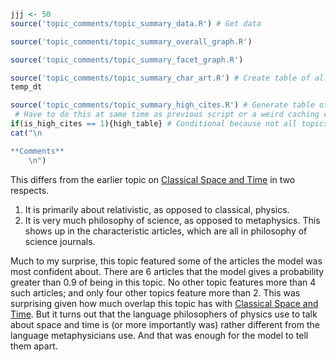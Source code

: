 ```r
jjj <- 50
source('topic_comments/topic_summary_data.R') # Get data
```

```r
source('topic_comments/topic_summary_overall_graph.R')
```

```r
source('topic_comments/topic_summary_facet_graph.R')
```

```r
source('topic_comments/topic_summary_char_art.R') # Create table of all articles in topic
temp_dt
```

```r
source('topic_comments/topic_summary_high_cites.R') # Generate table of highly cited articles. 
 # Have to do this at same time as previous script or a weird caching error occurs.
if(is_high_cites == 1){high_table} # Conditional because not all topics have high cites
cat("\n

**Comments**
	\n")
```

This differs from the earlier topic on [Classical Space and Time](#topic20) in two respects.

1. It is primarily about relativistic, as opposed to classical, physics.
2. It is very much philosophy of science, as opposed to metaphysics. This shows up in the characteristic articles, which are all in philosophy of science journals.

Much to my surprise, this topic featured some of the articles the model was most confident about. There are 6 articles that the model gives a probability greater than 0.9 of being in this topic. No other topic features more than 4 such articles; and only four other topics feature more than 2. This was surprising given how much overlap this topic has with [Classical Space and Time](#topic20). But it turns out that the language philosophers of physics use to talk about space and time is (or more importantly was) rather different from the language metaphysicians use. And that was enough for the model to tell them apart.